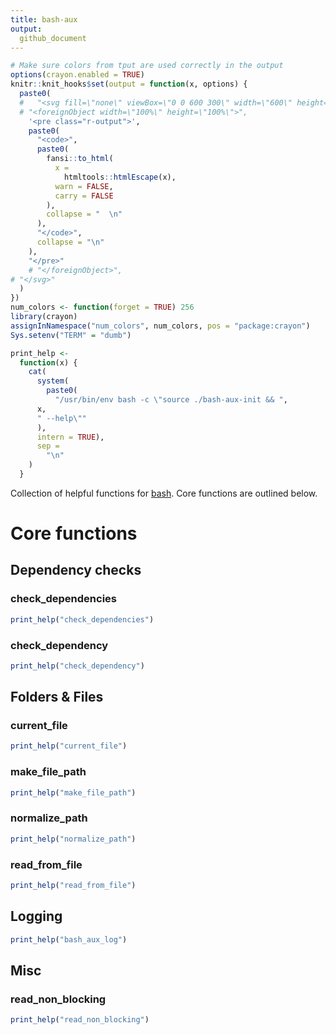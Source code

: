 ```yaml
---
title: bash-aux
output:
  github_document
---
```




```r
# Make sure colors from tput are used correctly in the output
options(crayon.enabled = TRUE)
knitr::knit_hooks$set(output = function(x, options) {
  paste0(
  #   "<svg fill=\"none\" viewBox=\"0 0 600 300\" width=\"600\" height=\"300\" xmlns=\"http://www.w3.org/2000/svg\">",
  # "<foreignObject width=\"100%\" height=\"100%\">",
    '<pre class="r-output">',
    paste0(
      "<code>",
      paste0(
        fansi::to_html(
          x =
            htmltools::htmlEscape(x),
          warn = FALSE,
          carry = FALSE
        ),
        collapse = "  \n"
      ),
      "</code>",
      collapse = "\n"
    ),
    "</pre>"
    # "</foreignObject>",
# "</svg>"
  )
})
num_colors <- function(forget = TRUE) 256
library(crayon)
assignInNamespace("num_colors", num_colors, pos = "package:crayon")
Sys.setenv("TERM" = "dumb")

print_help <-
  function(x) {
    cat(
      system(
        paste0(
          "/usr/bin/env bash -c \"source ./bash-aux-init && ",
      x,
      " --help\""
      ), 
      intern = TRUE),
      sep =
        "\n"
    )
  }
```

Collection of helpful functions for [bash](https://www.gnu.org/software/bash/).
Core functions are outlined below.

# Core functions

## Dependency checks

### check_dependencies
```r
print_help("check_dependencies")
```

### check_dependency
```r
print_help("check_dependency")
```

## Folders & Files

### current_file
```r
print_help("current_file")
```

### make_file_path
```r
print_help("make_file_path")
```

### normalize_path
```r
print_help("normalize_path")
```

### read_from_file
```r
print_help("read_from_file")
```

## Logging

```r
print_help("bash_aux_log")
```

## Misc

### read_non_blocking
```r
print_help("read_non_blocking")
```

